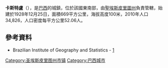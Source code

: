 {{coord|20|36|14|S|41|11|06|W|scale:30000|display=title}}

'''卡斯特盧'''（{{lang-pt|Castelo}}），是[[巴西|巴西]]的城鎮，位於該國東南部，由[[聖埃斯皮里圖州|聖埃斯皮里圖州]]負責管轄，始建於1928年12月25日，面積669平方公里，海拔高度100米，2010年人口34,826，人口密度每平方公里52.06人。

==參考資料==
*Brazilian Institute of Geography and Statistics - [https://web.archive.org/web/20080611095922/http://www.ibge.gov.br/cidadesat/default.php]

{{Brazil-geo-stub}}
{{聖埃斯皮里圖州市鎮}}
[[Category:圣埃斯皮里图州市镇|Category:圣埃斯皮里图州市镇]]
[[Category:巴西城市|Category:巴西城市]]